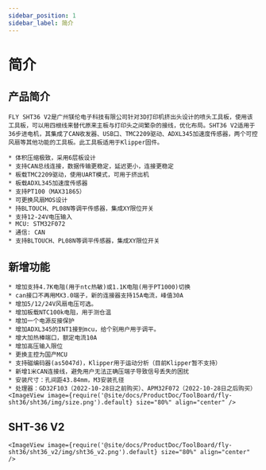 ```yaml
---
sidebar_position: 1
sidebar_label: 简介
---
```



# 简介

## 产品简介

    FLY SHT36 V2是广州镁伦电子科技有限公司针对3D打印机挤出头设计的喷头工具板，使用该工具板，可以用四根线来替代原来主板与打印头之间繁杂的接线，优化布局。SHT36 V2适用于36步进电机，其集成了CAN收发器、USB口、TMC2209驱动、ADXL345加速度传感器，两个可控风扇等其他功能的工具板。此工具板适用于Klipper固件。

    * 体积压缩极致，采用6层板设计
    * 支持CAN总线连接，数据传输更稳定，延迟更小，连接更稳定
    * 板载TMC2209驱动，使用UART模式，可用于挤出机
    * 板载ADXL345加速度传感器
    * 支持PT100（MAX31865）
    * 可更换风扇MOS设计
    * 持BLTOUCH、PL08N等调平传感器，集成XY限位开关
    * 支持12-24V电压输入 
    * MCU: STM32F072
    * 通信: CAN
    * 支持BLTOUCH、PL08N等调平传感器，集成XY限位开关

## 新增功能

    * 增加支持4.7K电阻(用于ntc热敏)或1.1K电阻(用于PT1000)切换
    * can接口不再用MX3.0端子，新的连接器支持15A电流，峰值30A
    * 增加5/12/24V风扇电压可选。
    * 增加板载NTC100k电阻，用于测仓温
    * 增加一个电源反接保护
    * 增加ADXL345的INT1接到mcu，给个别用户用于调平。
    * 增大加热棒端口，额定电流10A
    * 增加高压输入限位
    * 更换主控为国产MCU
    * 支持磁编码器(as5047d)，Klipper用于运动分析（目前Klipper暂不支持）
    * 新增1米CAN连接线，避免用户无法正确压端子导致信号丢失的困扰
    * 安装尺寸：孔间距43.84mm，M3安装孔径
    * 处理器：GD32F103（2022-10-28日之前购买）、APM32F072（2022-10-28日之后购买）
    <ImageView image={require('@site/docs/ProductDoc/ToolBoard/fly-sht36/sht36/img/size.png').default} size="80%" align="center" />

## SHT-36 V2

    <ImageView image={require('@site/docs/ProductDoc/ToolBoard/fly-sht36/sht36_v2/img/sht36_v2.png').default} size="80%" align="center" />
